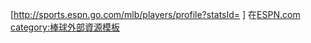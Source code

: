 [http://sports.espn.go.com/mlb/players/profile?statsId={{{id}}} {{{name}}}] 在[[ESPN|ESPN.com]]
<noinclude>[[category:棒球外部資源模板]]</noinclude>